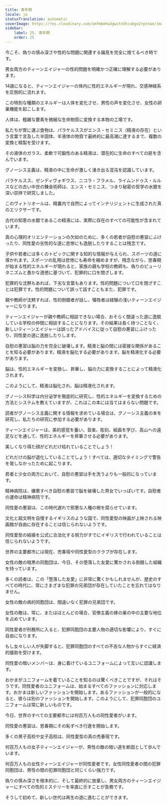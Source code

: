 ```yaml
---
title: 青年期
locale: ja
statusTranslation: automatic
coverImage: https://res.cloudinary.com/xmfm6mhw3gwctndtcubgx2rptnae/image/upload/v1740337243/small_cover_educacion_fundamental_a051170f1c.webp
sidebar:
    label: 25. 青年期
    order: 25
---
```

今こそ、偽りの慎み深さや性的な問題に関連する偏見を完全に捨てるべき時です。

男女両方のティーンエイジャーの性的問題を明確かつ正確に理解する必要があります。

14歳になると、ティーンエイジャーの体内に性的エネルギーが現れ、交感神経系を圧倒的に流れます。

この特別な種類のエネルギーは人体を変化させ、男性の声を変化させ、女性の卵巣機能を起こします。

人体は、粗雑な要素を微細な生命物質に変換する本物の工場です。

私たちが胃に運ぶ食物は、パラケルススがエンス・セミニス（精液の存在）という言葉で言及した半固体、半液体の物質で最終的に最高潮に達するまで、複数の変換と精製を受けます。

その液体のガラス、柔軟で可鍛性のある精液は、潜在的に生命のすべての胚を含んでいます。

グノーシス主義は、精液の中に生命が激しく湧き出る混沌を認識しています。

パラケルスス、ゼンディヴォギウス、ニコラ・フラメル、ライムンドゥス・ルルスなどの古い中世の錬金術師は、エンス・セミニス、つまり秘密の哲学の水銀を深い崇拝で研究しました。

このヴィトリオールは、精嚢内で自然によってインテリジェントに生成された真のエリクサーです。

古代の知恵の水銀であるこの精液には、実際に存在のすべての可能性が含まれています。

真の心理的オリエンテーションの欠如のために、多くの若者が自慰の悪習にふけったり、同性愛の劣性的な道に悲惨にも逸脱したりすることは残念です。

子供や若者には多くのトピックに関する知的な情報が与えられ、スポーツの道に導かれます。スポーツの乱用は悲惨にも寿命を縮めますが、残念ながら、思春期が始まる性的エネルギーが現れると、家族の親も学校の教師も、偽りのピューリタニズムと愚かな道徳に基づいて、犯罪的に口を閉ざします。

犯罪的な沈黙もあれば、下劣な言葉もあります。性的問題について口を閉ざすことは犯罪です。性的問題について誤って話すこともまた、犯罪です。

親や教師が沈黙すれば、性的倒錯者が話し、犠牲者は経験の浅いティーンエイジャーになります。

ティーンエイジャーが親や教師に相談できない場合、おそらく間違った道に逸脱している学校の仲間に相談することになります。その結果は長く待つことなく、新しいティーンエイジャーは誤ったアドバイスに従って自慰の悪習にふけったり、同性愛の道に逸脱したりします。

自慰の悪習は脳の力を完全に破壊します。精液と脳の間には密接な関係があることを知る必要があります。精液を脳化する必要があります。脳を精液化する必要があります。

脳は、性的エネルギーを変換し、昇華し、脳の力に変換することによって精液化されます。

このようにして、精液は脳化され、脳は精液化されます。

グノーシス科学は内分泌学を徹底的に研究し、性的エネルギーを変換するための方法とシステムを教えていますが、これはこの本には当てはまらない問題です。

読者がグノーシス主義に関する情報を求めている場合は、グノーシス主義の本を研究し、私たちの研究に参加する必要があります。

ティーンエイジャーは、美的感覚を養い、音楽、彫刻、絵画を学び、高山への遠足などを通して、性的エネルギーを昇華させる必要があります。

美しくなり得た顔がどれだけ枯れていることでしょう！

どれだけの脳が退化していることでしょう！すべては、適切なタイミングで警告を発しなかったために起こります。

若者と少女の両方において、自慰の悪習は手を洗うよりも一般的になっています。

精神病院は、嫌悪すべき自慰の悪習で脳を破壊した男女でいっぱいです。自慰者の運命は精神病院です。

同性愛の悪習は、この時代遅れで邪悪な人種の根を腐らせています。

文化と超文明を自慢するイギリスのような国で、同性愛型の映画が上映される映画館が自由に存在することは信じられないようです。

同性愛型の結婚を公式に合法化する努力がすでにイギリスで行われていることは信じられないようです。

世界の主要都市には現在、売春宿や同性愛型のクラブが存在します。

女性の敵の暗黒の同胞団は、今日、その堕落した友愛に驚かされる倒錯した組織を持っています。

多くの読者は、この「堕落した友愛」に非常に驚くかもしれませんが、歴史のすべての時代に、常にさまざまな犯罪の兄弟団が存在していたことを忘れてはなりません。

女性の敵の病的同胞団は、間違いなく犯罪の兄弟団です。

女性の敵は、常に、またはほとんどの場合、官僚主義の蜂の巣の中の主要な地位を占めています。

同性愛者が刑務所に入ると、犯罪同胞団の主要人物の適切な影響により、すぐに自由になります。

もし女々しい人が失脚すると、犯罪同胞団のすべての不吉な人物からすぐに経済的援助を受けます。

同性愛の暗いメンバーは、身に着けているユニフォームによって互いに認識します。

おかまがユニフォームを着ていることを知るのは驚くべきことですが、それはそうです。同性愛者のユニフォームは、始まるすべてのファッションに対応します。おかまは新しいファッションを開始します。あるファッションが一般的になると、彼らは別のファッションを開始します。このようにして、犯罪同胞団のユニフォームは常に新しいものです。

今日、世界のすべての主要都市には何百万人もの同性愛者がいます。

同性愛の悪習は、思春期にその恥ずべき行進を開始します。

多くの男子高校や女子高校は、同性愛型の真の売春宿です。

何百万人もの女子ティーンエイジャーが、男性の敵の暗い道を断固として歩んでいます。

何百万人もの女性ティーンエイジャーが同性愛者です。女性同性愛者の間の犯罪同胞団は、男性の間の犯罪同胞団と同じくらい強力です。

偽りの慎み深さを根本的に、そして最終的に放棄し、男女両方のティーンエイジャーにすべての性的ミステリーを率直に示すことが急務です。

そうして初めて、新しい世代は再生の道に進むことができます。

